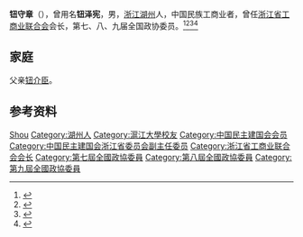'''钮守章'''（{{bd|1924年|}}），曾用名'''钮泽宪'''，男，[[浙江|浙江]][[湖州|湖州]]人，中国民族工商业者，曾任[[浙江省工商业联合会|浙江省工商业联合会]]会长，第七、八、九届全国政协委员。<ref>{{Cite book|title=历届全国政协委员人名辞典|author=|publisher=中国国际广播出版社|year=1996|isbn=9787507813746|location=北京|pages=}}</ref><ref>{{Cite book|title=中华人民共和国职官志|author=何虎生, 李耀东, 向常福主编|publisher=中国社会出版社|year=2003|isbn=9787800883934|location=北京|pages=}}</ref><ref>{{Cite book|title=浙江民国人物大辞典|author=林吕建主编|publisher=浙江大学出版社|year=2013|isbn=|location=杭州|pages=}}</ref><ref>{{Cite book|title=中国近现代人物别名词典|author=徐为民编|publisher=沈阳出版社|year=1993|isbn=|location=沈阳|pages=}}</ref>

== 家庭 ==
父亲[[钮介臣|钮介臣]]。

== 参考资料 ==
{{reflist}}

{{Navboxes
| title  = 钮守章在[[中华全国工商业联合会|中华全国工商业联合会]]的职务
| list1  =
{{中华全国工商业联合会第八届执行委员会}}
}}

{{Authority control}}
{{DEFAULTSORT:Niu钮}}
[[Category:钮姓|Shou]]
[[Category:湖州人|Category:湖州人]]
[[Category:滬江大學校友|Category:滬江大學校友]]
[[Category:中国民主建国会会员|Category:中国民主建国会会员]]
[[Category:中国民主建国会浙江省委员会副主任委员|Category:中国民主建国会浙江省委员会副主任委员]]
[[Category:浙江省工商业联合会会长|Category:浙江省工商业联合会会长]]
[[Category:第七屆全國政協委員|Category:第七屆全國政協委員]]
[[Category:第八屆全國政協委員|Category:第八屆全國政協委員]]
[[Category:第九屆全國政協委員|Category:第九屆全國政協委員]]

{{中国人物小作品}}